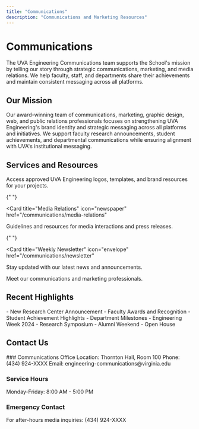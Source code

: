 ```yaml
---
title: "Communications"
description: "Communications and Marketing Resources"
---
```


# Communications

The UVA Engineering Communications team supports the School's mission by telling our story through strategic communications, marketing, and media relations. We help faculty, staff, and departments share their achievements and maintain consistent messaging across all platforms.

## Our Mission

Our award-winning team of communications, marketing, graphic design, web, and public relations professionals focuses on strengthening UVA Engineering's brand identity and strategic messaging across all platforms and initiatives. We support faculty research announcements, student achievements, and departmental communications while ensuring alignment with UVA's institutional messaging.

## Services and Resources

<CardGroup>
  <Card title="Communications Toolbox" icon="toolbox" href="/communications/toolbox">
    Access approved UVA Engineering logos, templates, and brand resources for your projects.
  </Card>

{" "}

<Card
  title="Media Relations"
  icon="newspaper"
  href="/communications/media-relations"
>
  Guidelines and resources for media interactions and press releases.
</Card>

{" "}

<Card
  title="Weekly Newsletter"
  icon="envelope"
  href="/communications/newsletter"
>
  Stay updated with our latest news and announcements.
</Card>

  <Card title="Our Team" icon="users" href="/communications/staff">
    Meet our communications and marketing professionals.
  </Card>
</CardGroup>

## Recent Highlights

<AccordionGroup>
  <Accordion icon="newspaper" title="Latest News">
    - New Research Center Announcement
    - Faculty Awards and Recognition
    - Student Achievement Highlights
    - Department Milestones
  </Accordion>

  <Accordion icon="calendar" title="Upcoming Events">
    - Engineering Week 2024
    - Research Symposium
    - Alumni Weekend
    - Open House
  </Accordion>
</AccordionGroup>

## Contact Us

<Note>
### Communications Office
Location: Thornton Hall, Room 100  
Phone: (434) 924-XXXX  
Email: engineering-communications@virginia.edu

### Service Hours

Monday-Friday: 8:00 AM - 5:00 PM

### Emergency Contact

For after-hours media inquiries: (434) 924-XXXX

</Note>
